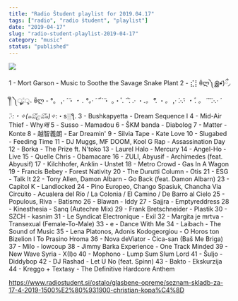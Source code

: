 ```yaml
---
title: "Radio Študent playlist for 2019.04.17"
tags: ["radio", "radio študent", "playlist"]
date: "2019-04-17"
slug: "radio-student-playlist-2019-04-17"
category: "music"
status: "published"
---
```


![](https://radiostudent.si/sites/default/files/styles/thumbnail_w530/public/slike/2019-04-17-seznam-skladb-za-17-4-2019-1500%E2%80%931900-christian-kopa%C4%8D-99223.jpg?itok=t7bbxstv)

1 - Mort Garson - Music to Soothe the Savage Snake Plant
2 - ⣎⡇ꉺლ༽இ•̛)ྀ◞ ༎ຶ ༽ৣৢ؞ৢ؞ؖ ꉺლ - °。 _̧.·_ ́ ̈・_・ . °。· ́ ̈ ́ ゚_ ́ ̈・ 。・ ゚. ́ ̈ ゚. .· ・_.。_ ̈°. ・_。 ̧.·_ ́.·_̈.· ・ ゚. 。_ ́ ̈*́ ̈ .·.·* ́ ̈.·_:・✧(๑ඕัළඕั๑)✧_:・s░ƪ.
3 - Bushkapyetta - Dream Sequence I
4 - Mid-Air Thief - Why*왜*
5 - Susso - Mamadou
6 - ŠKM banda - Diabolog
7 - Matter - Konte
8 - 越智義朗 - Ear Dreamin'
9 - Silvia Tape - Kate Love
10 - Slugabed - Feeding Time
11 - DJ Muggs, MF DOOM, Kool G Rap - Assassination Day
12 - Borka - The Prize ft. N'toko
13 - Laurel Halo - Mercury
14 - Angel-Ho - Live
15 - Quelle Chris - Obamacare
16 - ZULI, Abyusif - Archimedes (feat. Abyusif)
17 - Kilchhofer, Anklin - Unstet
18 - Metro Crowd - Gas In A Wagon
19 - Francis Bebey - Forest Nativity
20 - The Durutti Column - Otis
21 - ESG - Talk It
22 - Tony Allen, Damon Albarn - Go Back (feat. Damon Albarn)
23 - Capitol K - Landlocked
24 - Pino Europeo, Chango Spasiuk, Chancha Via Circuito - Acualera del Río / La Colonia / El Camino / De Barro al Cielo
25 - Populous, Riva - Batismo
26 - Blawan - Iddy
27 - Sajjra - Emptyreddress
28 - Kinesthesia - Sanq (Autechre Mix)
29 - Frank Bretschneider - Plastik
30 - SZCH - kasnim
31 - Le Syndicat Electronique - Exil
32 - Margita je mrtva - Transexual (Female-To-Male)
33 - e - Dance With Me
34 - Laibach - The Sound of Music
35 - Lena Platonos, Adonis Kodogeorgiou - O Horos ton Bizelion I To Prasino Hroma
36 - Nova deViator - Cica-san (Baš Me Briga)
37 - Milo - lowcoup
38 - Jimmy Barka Experience - One Track Minded
39 - New Wave Syria - X(I)o
40 - Mophono - Lump Sum Slum Lord
41 - Šuljo - Diddybop
42 - DJ Rashad - Let U No (feat. Spinn)
43 - Bakto - Ekskurzija
44 - Kreggo + Textasy - The Definitive Hardcore Anthem

<https://www.radiostudent.si/ostalo/glasbene-opreme/seznam-skladb-za-17-4-2019-1500%E2%80%931900-christian-kopa%C4%8D>

